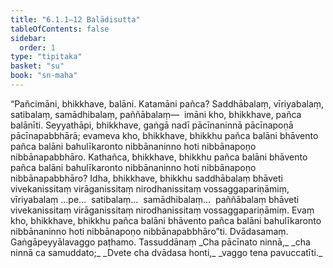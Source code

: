 ```yaml
---
title: "6.1.1–12 Balādisutta"
tableOfContents: false
sidebar:
  order: 1
type: "tipitaka"
basket: "su"
book: "sn-maha"
---
```



<DynamicBreadcrumb />

<Division number="705–716" book="sn-maha" bookNo="14">

<Paragraph number="1310" book="sn-maha">
“Pañcimāni, bhikkhave, balāni. Katamāni pañca? Saddhābalaṃ, vīriyabalaṃ, satibalaṃ, samādhibalaṃ, paññābalaṃ—  imāni kho, bhikkhave, pañca balānīti. Seyyathāpi, bhikkhave, gaṅgā nadī pācīnaninnā pācīnapoṇā pācīnapabbhārā; evameva kho, bhikkhave, bhikkhu pañca balāni bhāvento pañca balāni bahulīkaronto nibbānaninno hoti nibbānapoṇo nibbānapabbhāro. Kathañca, bhikkhave, bhikkhu pañca balāni bhāvento pañca balāni bahulīkaronto nibbānaninno hoti nibbānapoṇo nibbānapabbhāro? Idha, bhikkhave, bhikkhu saddhābalaṃ bhāveti vivekanissitaṃ virāganissitaṃ nirodhanissitaṃ vossaggapariṇāmiṃ, vīriyabalaṃ …pe…  satibalaṃ…  samādhibalaṃ…  paññābalaṃ bhāveti vivekanissitaṃ virāganissitaṃ nirodhanissitaṃ vossaggapariṇāmiṃ. Evaṃ kho, bhikkhave, bhikkhu pañca balāni bhāvento pañca balāni bahulīkaronto nibbānaninno hoti nibbānapoṇo nibbānapabbhāro”ti.

</Paragraph>
</Division>

<Paragraph number="1311" type="center" book="sn-maha">
Dvādasamaṃ.



</Paragraph>

<Paragraph number="1312" type="center" book="sn-maha">
Gaṅgāpeyyālavaggo paṭhamo.



</Paragraph>

<Paragraph number="1313" type="center" book="sn-maha">
Tassuddānaṃ


</Paragraph>

<Paragraph number="1314" type="verses" book="sn-maha">
_Cha pācīnato ninnā,_  
_cha ninnā ca samuddato;_  
_Dvete cha dvādasa honti,_  
_vaggo tena pavuccatīti._
</Paragraph>